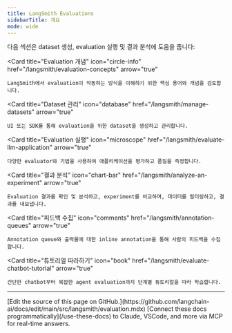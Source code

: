 ```yaml
---
title: LangSmith Evaluations
sidebarTitle: 개요
mode: wide
---
```


다음 섹션은 dataset 생성, evaluation 실행 및 결과 분석에 도움을 줍니다:

<Columns cols={3}>

  <Card
    title="Evaluation 개념"
    icon="circle-info"
    href="/langsmith/evaluation-concepts"
    arrow="true"
  >
    LangSmith에서 evaluation이 작동하는 방식을 이해하기 위한 핵심 용어와 개념을 검토합니다.
  </Card>

  <Card
    title="Dataset 관리"
    icon="database"
    href="/langsmith/manage-datasets"
    arrow="true"
  >
    UI 또는 SDK를 통해 evaluation을 위한 dataset을 생성하고 관리합니다.
  </Card>

  <Card
    title="Evaluation 실행"
    icon="microscope"
    href="/langsmith/evaluate-llm-application"
    arrow="true"
  >
    다양한 evaluator와 기법을 사용하여 애플리케이션을 평가하고 품질을 측정합니다.
  </Card>

  <Card
    title="결과 분석"
    icon="chart-bar"
    href="/langsmith/analyze-an-experiment"
    arrow="true"
  >
    Evaluation 결과를 확인 및 분석하고, experiment를 비교하며, 데이터를 필터링하고, 결과를 내보냅니다.
  </Card>

  <Card
    title="피드백 수집"
    icon="comments"
    href="/langsmith/annotation-queues"
    arrow="true"
  >
    Annotation queue와 출력물에 대한 inline annotation을 통해 사람의 피드백을 수집합니다.
  </Card>

  <Card
    title="튜토리얼 따라하기"
    icon="book"
    href="/langsmith/evaluate-chatbot-tutorial"
    arrow="true"
  >
    간단한 chatbot부터 복잡한 agent evaluation까지 단계별 튜토리얼을 따라 학습합니다.
  </Card>

</Columns>

---

<Callout icon="pen-to-square" iconType="regular">
    [Edit the source of this page on GitHub.](https://github.com/langchain-ai/docs/edit/main/src/langsmith/evaluation.mdx)
</Callout>
<Tip icon="terminal" iconType="regular">
    [Connect these docs programmatically](/use-these-docs) to Claude, VSCode, and more via MCP for    real-time answers.
</Tip>

